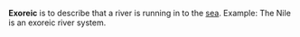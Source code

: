 '''Exoreic''' is to describe that a river is running in to the [[sea]]. Example: The Nile is an exoreic river system.